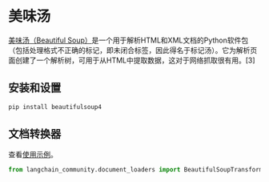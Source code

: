 # 美味汤

[美味汤（Beautiful Soup）](https://www.crummy.com/software/BeautifulSoup/)是一个用于解析HTML和XML文档的Python软件包（包括处理格式不正确的标记，即未闭合标签，因此得名于标记汤）。它为解析页面创建了一个解析树，可用于从HTML中提取数据，这对于网络抓取很有用。[3]

## 安装和设置

```bash
pip install beautifulsoup4
```

## 文档转换器

查看[使用示例](/docs/integrations/document_transformers/beautiful_soup)。

```python
from langchain_community.document_loaders import BeautifulSoupTransformer
```